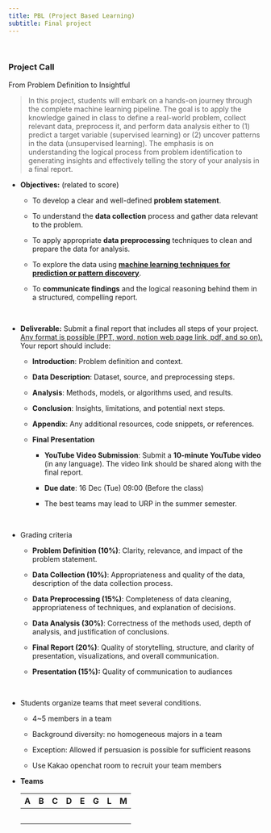 ```yaml
---
title: PBL (Project Based Learning)
subtitle: Final project
---
```


<br>

### Project Call

From Problem Definition to Insightful

> In this project, students will embark on a hands-on journey through the complete machine learning pipeline. The goal is to apply the knowledge gained in class to define a real-world problem, collect relevant data, preprocess it, and perform data analysis either to (1) predict a target variable (supervised learning) or (2) uncover patterns in the data (unsupervised learning). The emphasis is on understanding the logical process from problem identification to generating insights and effectively telling the story of your analysis in a final report.

-   **Objectives:** (related to score)

    -   To develop a clear and well-defined **problem statement**.

    -   To understand the **data collection** process and gather data relevant to the problem.

    -   To apply appropriate **data preprocessing** techniques to clean and prepare the data for analysis.

    -   To explore the data using [**machine learning techniques for prediction or pattern discovery**]{.underline}.

    -   To **communicate findings** and the logical reasoning behind them in a structured, compelling report.
    
<Br>

-   **Deliverable:** Submit a final report that includes all steps of your project. [Any format is possible (PPT, word, notion web page link, pdf, and so on).]{.underline} Your report should include:

    -   **Introduction**: Problem definition and context.

    -   **Data Description**: Dataset, source, and preprocessing steps.

    -   **Analysis**: Methods, models, or algorithms used, and results.

    -   **Conclusion**: Insights, limitations, and potential next steps.

    -   **Appendix**: Any additional resources, code snippets, or references.

    -   **Final Presentation**

        -   **YouTube Video Submission**: Submit a **10-minute YouTube video** (in any language). The video link should be shared along with the final report.

        -   **Due date**: 16 Dec (Tue) 09:00 (Before the class)
        
        -   The best teams may lead to URP in the summer semester.




<br>

-   Grading criteria

    -   **Problem Definition (10%)**: Clarity, relevance, and impact of the problem statement.
    
    -   **Data Collection (10%)**: Appropriateness and quality of the data, description of the data collection process.
    
    -   **Data Preprocessing (15%)**: Completeness of data cleaning, appropriateness of techniques, and explanation of decisions.
    
    -   **Data Analysis (30%)**: Correctness of the methods used, depth of analysis, and justification of conclusions.
    
    -   **Final Report (20%)**: Quality of storytelling, structure, and clarity of presentation, visualizations, and overall communication.
    
    -   **Presentation (15%):** Quality of communication to audiances


<br>


-   Students organize teams that meet several conditions.

    -   4\~5 members in a team

    -   Background diversity: no homogeneous majors in a team

    -   Exception: Allowed if persuasion is possible for sufficient reasons

    -   Use Kakao openchat room to recruit your team members

-   **Teams**

    |  A  |  B  |  C  |  D  |  E  |  G  |  L  |  M  |
    |:---:|:---:|:---:|:---:|:---:|:---:|:---:|:---:|
    |     |     |     |     |     |     |     |     |
    |     |     |     |     |     |     |     |     |
    |     |     |     |     |     |     |     |     |
    |     |     |     |     |     |     |     |     |
    |     |     |     |     |     |     |     |     |

